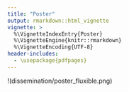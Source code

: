 ```yaml
---
title: "Poster"
output: rmarkdown::html_vignette
vignette: >
  %\VignetteIndexEntry{Poster}
  %\VignetteEngine{knitr::rmarkdown}
  %\VignetteEncoding{UTF-8}
header-includes:
  - \usepackage{pdfpages}
---
```

!(dissemination/poster_fluxible.png)
<!-- \includepdf[pages={-}]{dissemination/poster_fluxible.pdf} -->

